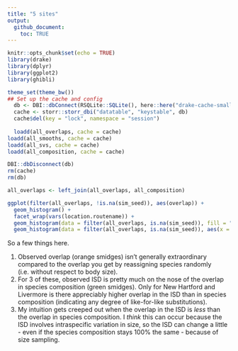 ```yaml
---
title: "5 sites"
output:
  github_document:
    toc: TRUE
---
```


```r
knitr::opts_chunk$set(echo = TRUE)
library(drake)
library(dplyr)
library(ggplot2)
library(ghibli)

theme_set(theme_bw())
## Set up the cache and config
  db <- DBI::dbConnect(RSQLite::SQLite(), here::here("drake-cache-small.sqlite"))
  cache <- storr::storr_dbi("datatable", "keystable", db)
  cache$del(key = "lock", namespace = "session")
  
  loadd(all_overlaps, cache = cache)
loadd(all_smooths, cache = cache)  
loadd(all_svs, cache = cache)
loadd(all_composition, cache = cache)

DBI::dbDisconnect(db)
rm(cache)
rm(db)

```


```r

all_overlaps <- left_join(all_overlaps, all_composition)

ggplot(filter(all_overlaps, !is.na(sim_seed)), aes(overlap)) + 
  geom_histogram() +
  facet_wrap(vars(location.routename)) +
  geom_histogram(data = filter(all_overlaps, is.na(sim_seed)), fill = "orange") +
  geom_histogram(data = filter(all_overlaps, is.na(sim_seed)), aes(x = composition_overlap), fill = "green")

```

So a few things here.

1. Observed overlap (orange smidges) isn't generally extraordinary compared to the overlap you get by reassigning species randomly (i.e. without respect to body size).
2. For 3 of these, observed ISD is pretty much on the nose of the overlap in species composition (green smidges). Only for New Hartford and Livermore is there appreciably higher overlap in the ISD than in species composition (indicating any degree of like-for-like substitutions).
3. My intuition gets creeped out when the overlap in the ISD is *less* than the overlap in species composition. I *think* this can occur because the ISD involves intraspecific variation in size, so the ISD can change a little - even if the species composition stays 100% the same - because of size sampling.

